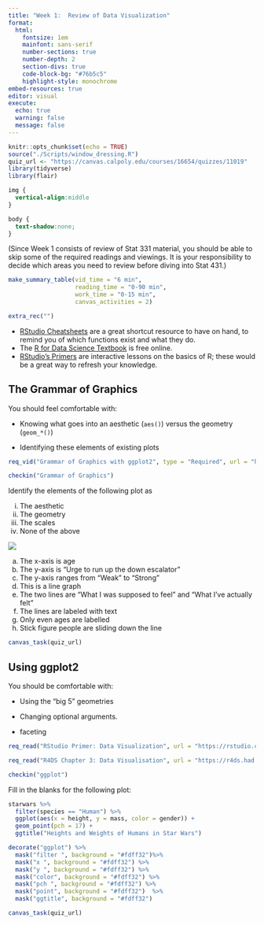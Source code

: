 ```yaml
---
title: "Week 1:  Review of Data Visualization"
format: 
  html: 
    fontsize: 1em
    mainfont: sans-serif
    number-sections: true
    number-depth: 2
    section-divs: true
    code-block-bg: "#76b5c5"
    highlight-style: monochrome
embed-resources: true
editor: visual
execute: 
  echo: true
  warning: false
  message: false
---
```


```r
knitr::opts_chunk$set(echo = TRUE)
source("./Scripts/window_dressing.R")
quiz_url <- "https://canvas.calpoly.edu/courses/16654/quizzes/11019"
library(tidyverse)
library(flair)
```

```css
img {
  vertical-align:middle
}

body {
  text-shadow:none;
}


```

(Since Week 1 consists of review of Stat 331 material, you should be able to skip some of the required readings and viewings. It is your responsibility to decide which areas you need to review before diving into Stat 431.)


```r
make_summary_table(vid_time = "6 min", 
                   reading_time = "0-90 min", 
                   work_time = "0-15 min", 
                   canvas_activities = 2)
```

```r
extra_rec("")
```

* [RStudio Cheatsheets](https://rstudio.com/resources/cheatsheets/) are a great shortcut resource to have on hand, to remind you of which functions exist and what they do.
* The [R for Data Science Textbook](https://r4ds.had.co.nz/) is free online.
* [RStudio's Primers](https://rstudio.cloud/learn/primers) are interactive lessons on the basics of R; these would be a great way to refresh your knowledge.

## The Grammar of Graphics

You should feel comfortable with:

* Knowing what goes into an aesthetic (`aes()`) versus the geometry (`geom_*()`)

* Identifying these elements of existing plots


```r
req_vid("Grammar of Graphics with ggplot2", type = "Required", url = "https://www.youtube.com/embed/kepKM7Z2O54")
```

```r
checkin("Grammar of Graphics")
```

Identify the elements of the following plot as

(i) The aesthetic
(ii) The geometry
(iii) The scales
(iv) None of the above

<a href=<https://xkcd.com/252/"><img src="./Images/xkcd.png"></a>

(a) The x-axis is age
(b) The y-axis is "Urge to run up the down escalator"
(c) The y-axis ranges from "Weak" to "Strong"
(d) This is a line graph
(e) The two lines are "What I was supposed to feel" and "What I've actually felt"
(f) The lines are labeled with text
(g) Only even ages are labelled
(h) Stick figure people are sliding down the line


```r
canvas_task(quiz_url)
```


## Using ggplot2

You should be comfortable with:

* Using the "big 5" geometries

* Changing optional arguments.

* faceting

```r
req_read("RStudio Primer: Data Visualization", url = "https://rstudio.cloud/learn/primers/3", type = "Required")
```


```r
req_read("R4DS Chapter 3: Data Visualisation", url = "https://r4ds.had.co.nz/data-visualisation.html", type = "Recommended")
```


```r
checkin("ggplot")
```

Fill in the blanks for the following plot:

```r
starwars %>%
  filter(species == "Human") %>%
  ggplot(aes(x = height, y = mass, color = gender)) + 
  geom_point(pch = 17) +
  ggtitle("Heights and Weights of Humans in Star Wars")
```

```r
decorate("ggplot") %>%
  mask("filter ", background = "#fdff32")%>%
  mask("x ", background = "#fdff32") %>%
  mask("y ", background = "#fdff32") %>%
  mask("color", background = "#fdff32") %>%
  mask("pch ", background = "#fdff32") %>%
  mask("point", background = "#fdff32")  %>%
  mask("ggtitle", background = "#fdff32") 
```



```r
canvas_task(quiz_url)
```


